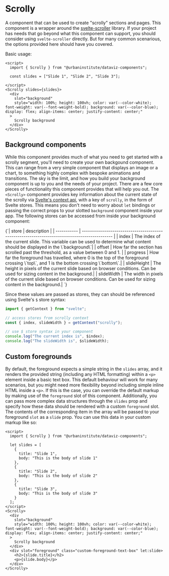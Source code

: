 
<Meta component={Stories.Scrolly} of={Stories} />

# Scrolly

A component that can be used to create "scrolly" sections and pages. This component is a wrapper around the [svelte-scroller](https://github.com/sveltejs/svelte-scroller) library. If your project has needs that go beyond what this component can support, you should consider using `svelte-scroller` directly. But for many common scenarious, the options provided here should have you covered.

Basic usage:
```svelte
<script>
  import { Scrolly } from "@urbaninstitute/dataviz-components";

  const slides = ["Slide 1", "Slide 2", "Slide 3"];

</script>
<Scrolly slides={slides}>
  <div
    slot="background"
    style="width: 100%; height: 100vh; color: var(--color-white); font-weight: var(--font-weight-bold); background: var(--color-blue); display: flex; align-items: center; justify-content: center;"
  >
    Scrolly background
  </div>
</Scrolly>
````

<Story of={Stories.Primary} />
<Controls />

## Background components

While this component provides much of what you need to get started with a scrolly segment, you'll need to create your own backgound component. This can range from a very simple component that displays an image or a chart, to something highly complex with bespoke animations and transitions. The sky is the limit, and how you build your background component is up to you and the needs of your project. There are a few core pieces of functionality this component provides that will help you out. The `<Scrolly>` component provides key information about the current state of the scrolly via [Svelte's context api](https://svelte.dev/docs/svelte#setcontext), with a key of `scrolly`, in the form of Svelte stores. This means you don't need to worry about `let` bindings or passing the correct props to your slotted `background` component inside your app. The following stores can be accessed from inside your background component:

<Markdown>
{`| store  | description                                                                                   |
| ----------- | --------------------------------------------------------------------------------------------- |
| index       | The index of the current slide. This variable can be used to determine what content should be displayed in the \`background\`|
| offset      | How far the section has scrolled past the threshold, as a value between 0 and 1. |
| progress |   How far the foreground has travelled, where 0 is the top of the foreground crossing \`top\`, and 1 is the bottom crossing \`bottom\`.|
| slideHeight | The height in pixels of the current slide based on browser conditions. Can be used for sizing content in the background.|
| slideWidth | The width in pixels of the current slide based on browser conditions. Can be used for sizing content in the background.|
`}
</Markdown>

Since these values are passed as stores, they can should be referenced using Svelte's `$` store syntax:

```js
import { getContext } from "svelte";

// access stores from scrolly context
const { index, slideWidth } = getContext("scrolly");

// use $ store syntax in your component
console.log("The current index is", $index);
console.log("The slideWidth is", $slideWidth);

```

## Custom foregrounds

By default, the foreground expects a simple string in the `slides` array, and it renders the provided string (including any HTML formatting) within a `<p>` element inside a basic text box. This default behaviour will work for many scenarios, but you might need more flexibility beyond including simple inline HTML inside a `<p>`. If this is the case, you can override the default markup by making use of the `foreground` slot of this component. Additionally, you can pass more complex data structures through the `slides` prop and specify how these data should be rendered with a custom `foreground` slot. The contents of the corresponding item in the array will be passed to your foreground `slot` as a `slide` prop. You can use this data in your custom markup like so:

```svelte
<script>
  import { Scrolly } from "@urbaninstitute/dataviz-components";

  let slides = [
    {
      title: "Slide 1",
      body: "This is the body of slide 1"
    }, 
    {
      title: "Slide 2",
      body: "This is the body of slide 2"
    }, 
    {
      title: "Slide 3",
      body: "This is the body of slide 3"
    }
  ];
</script>
<Scrolly>
  <div
    slot="background"
    style="width: 100%; height: 100vh; color: var(--color-white); font-weight: var(--font-weight-bold); background: var(--color-blue); display: flex; align-items: center; justify-content: center;"
  >
    Scrolly background
  </div>
  <div slot="foreground" class="custom-foreground-text-box" let:slide>
    <h2>{slide.title}</h2>
    <p>{slide.body}</p>
  </div>
</Scrolly>
```
